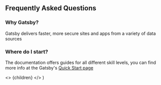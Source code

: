 ## Frequently Asked Questions

### Why Gatsby?

Gatsby delivers faster, more secure sites and apps from a variety of data sources

### Where do I start?

The documentation offers guides for all different skill levels, you can find more info at the Gatsby's [Quick Start page](https://www.gatsbyjs.org/docs/quick-start)

<!-- This default export overrides the default layout ensuring -->
<!--  that the FAQ component isn't wrapped by other elements -->
  <>
    {children}
  </>
)